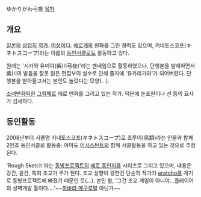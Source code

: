 ゆかりがわ弓夜
[[목차]]
== 개요 ==
[[일본]]의 [[상업지]] [[작가]]. [[여성]]이다. [[에로게]]의 원화를 그린 경력도 있으며, 키네토스코프(キネトスコープ)라는 이름의 [[동인서클]]로도 활동하고 있다.

원래는 '시카와 유미야(紫川弓夜)'라는 펜네임으로 활동하였으나, 단행본을 발매하면서 紫川의 발음을 잘못 읽은 편집부의 실수로 인해 졸지에 '유카리가와'가 되어버렸다. 단행본을 받아들고서는 본인도 놀랐다는 모양(…).

[[소녀만화]]틱한 [[그림체]]로 에로 만화를 그리고 있는 작가. 덕분에 눈표현이나 선 등의 묘사가 섬세하다. 
== 동인활동 ==
2008년부터 서클명 키네토스코프(キネトスコープ)로 쵸루이(鳥類)라는 인물과 함께 2인조 동인서클로 활동중. 아마도 [[어시스턴트]]와 함께 서클활동을 하고 있는 것으로 추정된다.

'Rough Sketch'라는 [[동방프로젝트]]의 [[에로 동인지]]를 시리즈로 그리고 있으며, 내용은 강간, 윤간, 특히 조교가 주가 된다. 조교 성향이 강한건 단순히 작가가 [[eratoho]]를 계기로 동방프로젝트에 빠졌기 때문인 듯(…). 본인 왈, '그건 조교 게임이 아니야…플레이어의 성벽개발 툴이다….'~~[[하바라 메구루]]말 아닌가~~
